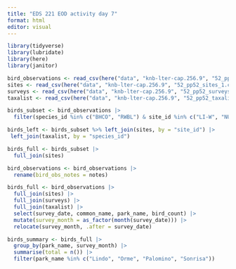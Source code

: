 ```yaml
---
title: "EDS 221 EOD activity day 7"
format: html
editor: visual
---
```

```r
library(tidyverse)
library(lubridate)
library(here)
library(janitor)
```

```r
bird_observations <- read_csv(here("data", "knb-lter-cap.256.9", "52_pp52_birds_1.csv"))
sites <- read_csv(here("data", "knb-lter-cap.256.9", "52_pp52_sites_1.csv"))
surveys <- read_csv(here("data", "knb-lter-cap.256.9", "52_pp52_surveys_1.csv"))
taxalist <- read_csv(here("data", "knb-lter-cap.256.9", "52_pp52_taxalist_1.csv"))

birds_subset <- bird_observations |> 
  filter(species_id %in% c("BHCO", "RWBL") & site_id %in% c("LI-W", "NU-C")) 

birds_left <- birds_subset %>% left_join(sites, by = "site_id") |> 
 left_join(taxalist, by = "species_id")

birds_full <- birds_subset |> 
  full_join(sites)

bird_observations <- bird_observations |> 
  rename(bird_obs_notes = notes) 

birds_full <- bird_observations |> 
  full_join(sites) |> 
  full_join(surveys) |> 
  full_join(taxalist) |> 
  select(survey_date, common_name, park_name, bird_count) |> 
  mutate(survey_month = as_factor(month(survey_date))) |> 
  relocate(survey_month, .after = survey_date)

birds_summary <- birds_full |> 
  group_by(park_name, survey_month) |> 
  summarise(total = n()) |> 
  filter(park_name %in% c("Lindo", "Orme", "Palomino", "Sonrisa")) 

```


